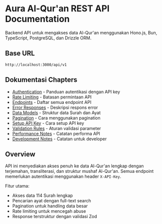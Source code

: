 # Aura Al-Qur'an REST API Documentation

Backend API untuk mengakses data Al-Qur'an menggunakan Hono.js, Bun, TypeScript, PostgreSQL, dan Drizzle ORM.

## Base URL

```
http://localhost:3000/api/v1
```

## Dokumentasi Chapters

- [Authentication](/docs/authentication) - Panduan autentikasi dengan API key
- [Rate Limiting](/docs/rate-limiting) - Batasan permintaan API
- [Endpoints](/docs/endpoints) - Daftar semua endpoint API
- [Error Responses](/docs/errors) - Deskripsi respons error
- [Data Models](/docs/data-models) - Struktur data Surah dan Ayat
- [Pagination](/docs/pagination) - Cara menggunakan pagination
- [Setup API Key](/docs/setup) - Cara setup API key
- [Validation Rules](/docs/validation) - Aturan validasi parameter
- [Performance Notes](/docs/performance) - Catatan performa API
- [Development Notes](/docs/development) - Catatan untuk developer

## Overview

API ini menyediakan akses penuh ke data Al-Qur'an lengkap dengan terjemahan, transliterasi, dan struktur mushaf Al-Qur'an. Semua endpoint memerlukan autentikasi menggunakan header `X-API-Key`.

Fitur utama:

- Akses data 114 Surah lengkap
- Pencarian ayat dengan full-text search
- Pagination untuk handling data besar
- Rate limiting untuk mencegah abuse
- Response terstruktur dengan validasi Zod
